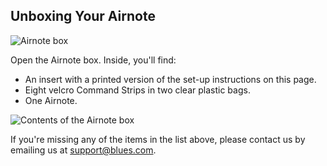 <script>import {Note} from '$lib/components/doc';</script>

## Unboxing Your Airnote

![Airnote box](images/guides/airnote/box.png)

Open the Airnote box. Inside, you'll find:

- An insert with a printed version of the set-up instructions
  on this page.
- Eight velcro Command Strips in two clear plastic bags.
- One Airnote.

![Contents of the Airnote box](images/guides/airnote/components.png)

<Note>

If you're missing any of the items in the list above, please contact us by
emailing us at support@blues.com.

</Note>
